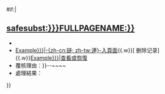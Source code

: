 {{{{{|safesubst:}}}#if:{{{页面标题<includeonly>|</includeonly>}}}{{{复核理由|}}}|
== [[:{{{{{|safesubst:}}}FULLPAGENAME:{{{页面标题|標題}}}}}]] ==
* {{Status|新申請}}<!-- 請勿編輯本行並留待管理員填寫更改 -->
* [[Special:Whatlinkshere/{{{页面标题|Example}}}|-{zh-cn:链; zh-tw:連}-入頁面]]{{.w}}<span class="plainlinks">[{{fullurl:Special:Log|type=delete&page={{urlencode:{{{页面标题|Example}}}}}}} 删除记录]</span>{{.w}}[[Special:Undelete/{{{页面标题|Example}}}|查看或恢復]]
* 覆核理由：{{{复核理由|{{lorem}}}}}--~~<includeonly></includeonly>~~
* 處理結果：<!-- 請勿編輯本行並留待管理員填寫更改 -->
}}<noinclude>
{{doc|content=
{{Bot use warning|bot=[[User:A2093064-bot]]}}
}}
</noinclude>
